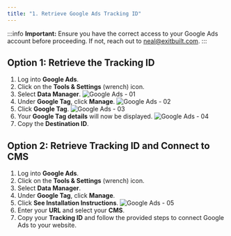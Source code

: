 ```yaml
---
title: "1. Retrieve Google Ads Tracking ID"
---
```


:::info
**Important:** Ensure you have the correct access to your Google Ads account before proceeding. If not, reach out to neal@exitbuilt.com.
:::

## Option 1: Retrieve the Tracking ID
1. Log into **Google Ads**.
2. Click on the **Tools & Settings** (wrench) icon.
3. Select **Data Manager**.
   ![Google Ads - 01](../../../src/images/google_ads/01.png)
4. Under **Google Tag**, click **Manage**.
   ![Google Ads - 02](../../../src/images/google_ads/02.png)
5. Click **Google Tag**.
   ![Google Ads - 03](../../../src/images/google_ads/03.png)
6. Your **Google Tag details** will now be displayed.
   ![Google Ads - 04](../../../src/images/google_ads/04.png)
7. Copy the **Destination ID**.

## Option 2: Retrieve Tracking ID and Connect to CMS
1. Log into **Google Ads**.
2. Click on the **Tools & Settings** (wrench) icon.
3. Select **Data Manager**.
4. Under **Google Tag**, click **Manage**.
5. Click **See Installation Instructions**.
   ![Google Ads - 05](../../../src/images/google_ads/05.png)
6. Enter your **URL** and select your **CMS**.
7. Copy your **Tracking ID** and follow the provided steps to connect Google Ads to your website.
